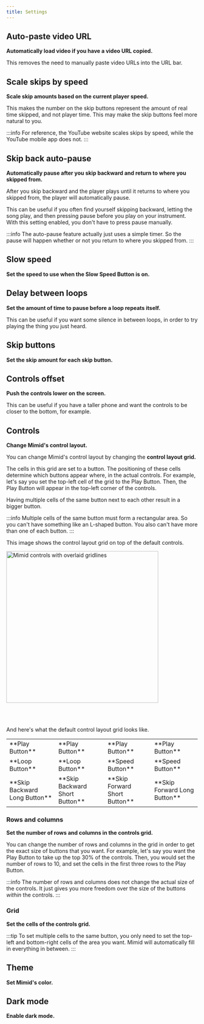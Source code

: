 ```yaml
---
title: Settings
---
```



## Auto-paste video URL

**Automatically load video if you have a video URL copied.**

This removes the need to manually paste video URLs into the URL bar.

## Scale skips by speed

**Scale skip amounts based on the current player speed.**

This makes the number on the skip buttons represent the amount of real time skipped, and not player time.
This may make the skip buttons feel more natural to you.

:::info
For reference, the YouTube website scales skips by speed, while the YouTube mobile app does not.
:::

## Skip back auto-pause

**Automatically pause after you skip backward and return to where you skipped from.**

After you skip backward and the player plays until it returns to where you skipped from, the player will automatically pause.

This can be useful if you often find yourself skipping backward, letting the song play,
and then pressing pause before you play on your instrument.
With this setting enabled, you don't have to press pause manually.

:::info
The auto-pause feature actually just uses a simple timer.
So the pause will happen whether or not you return to where you skipped from.
:::

## Slow speed

**Set the speed to use when the Slow Speed Button is on.**

## Delay between loops

**Set the amount of time to pause before a loop repeats itself.**

This can be useful if you want some silence in between loops,
in order to try playing the thing you just heard.

## Skip buttons

**Set the skip amount for each skip button.**

## Controls offset

**Push the controls lower on the screen.**

This can be useful if you have a taller phone and want the controls to be closer to the bottom, for example.

## Controls

**Change Mimid's control layout.**

You can change Mimid's control layout by changing the **control layout grid.**

The cells in this grid are set to a button.
The positioning of these cells determine which buttons appear where, in the actual controls.
For example, let's say you set the top-left cell of the grid to the Play Button.
Then, the Play Button will appear in the top-left corner of the controls.

Having multiple cells of the same button next to each other result in a bigger button.

:::info
Multiple cells of the same button must form a rectangular area.
So you can't have something like an L-shaped button.
You also can't have more than one of each button.
:::

This image shows the control layout grid on top of the default controls.

<img
  src={ControlsWithGridlines}
  width="400px"
  alt="Mimid controls with overlaid gridlines"
/>

<br />
<br />

And here's what the default control layout grid looks like.

<table>
  <tbody>
    <tr>
      <td style={{ textAlign: "center" }}>**Play Button**</td>
      <td style={{ textAlign: "center" }}>**Play Button**</td>
      <td style={{ textAlign: "center" }}>**Play Button**</td>
      <td style={{ textAlign: "center" }}>**Play Button**</td>
    </tr>
    <tr>
      <td style={{ textAlign: "center" }}>**Loop Button**</td>
      <td style={{ textAlign: "center" }}>**Loop Button**</td>
      <td style={{ textAlign: "center" }}>**Speed Button**</td>
      <td style={{ textAlign: "center" }}>**Speed Button**</td>
    </tr>
    <tr>
      <td style={{ textAlign: "center" }}>**Skip Backward Long Button**</td>
      <td style={{ textAlign: "center" }}>**Skip Backward Short Button**</td>
      <td style={{ textAlign: "center" }}>**Skip Forward Short Button**</td>
      <td style={{ textAlign: "center" }}>**Skip Forward Long Button**</td>
    </tr>
  </tbody>
</table>

### Rows and columns

**Set the number of rows and columns in the controls grid.**

You can change the number of rows and columns in the grid in order to get the exact size of buttons that you want.
For example, let's say you want the Play Button to take up the top 30% of the controls.
Then, you would set the number of rows to 10, and set the cells in the first three rows to the Play Button.

:::info
The number of rows and columns does not change the actual size of the controls.
It just gives you more freedom over the size of the buttons _within_ the controls.
:::

### Grid

**Set the cells of the controls grid.**

:::tip
To set multiple cells to the same button,
you only need to set the top-left and bottom-right cells of the area you want.
Mimid will automatically fill in everything in between.
:::

## Theme

**Set Mimid's color.**

## Dark mode

**Enable dark mode.**
